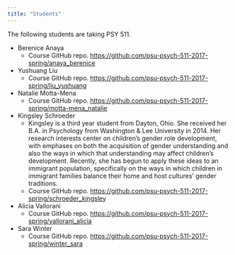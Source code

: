 ```yaml
---
title: "Students"
---
```


The following students are taking PSY 511.

- Berenice Anaya
    + Course GitHub repo. <https://github.com/psu-psych-511-2017-spring/anaya_berenice>
- Yushuang Liu
    + Course GitHub repo. <https://github.com/psu-psych-511-2017-spring/liu_yushuang>
- Natalie Motta-Mena
    + Course GitHub repo. <https://github.com/psu-psych-511-2017-spring/motta-mena_natalie>
- Kingsley Schroeder
    + Kingsley is a third year student from Dayton, Ohio. She received her B.A. in Psychology from Washington & Lee University in 2014. Her research interests center on children’s gender role development, with emphases on both the acquisition of gender understanding and also the ways in which that understanding may affect children’s development. Recently, she has begun to apply these ideas to an immigrant population, specifically on the ways in which children in immigrant families balance their home and host cultures' gender traditions. 
    + Course GitHub repo. <https://github.com/psu-psych-511-2017-spring/schroeder_kingsley>
- Alicia Vallorani
    + Course GitHub repo. <https://github.com/psu-psych-511-2017-spring/vallorani_alicia>
- Sara Winter
    + Course GitHub repo. <https://github.com/psu-psych-511-2017-spring/winter_sara>
